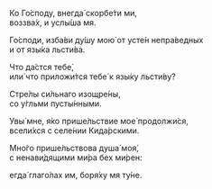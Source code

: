 Ко Го́споду, внегда́ скорбе́ти ми,  
воззва́х, и услы́ша мя.

Го́споди, изба́ви ду́шу мою́ от усте́н непра́ведных  
и от язы́ка льсти́ва.

Что да́стся тебе́,  
или́ что приложи́тся тебе́ к язы́ку льсти́ву? 

Стре́лы си́льнаго изощре́ны,  
со у́гльми пусты́нными.

Увы́ мне, я́ко прише́льствие мое́ продолжи́ся,  
всели́хся с селе́нии Кида́рскими.

Мно́го прише́льствова душа́ моя́,  
с ненави́дящими ми́ра бех ми́рен:

егда́ глаго́лах им, боря́ху мя ту́не.
